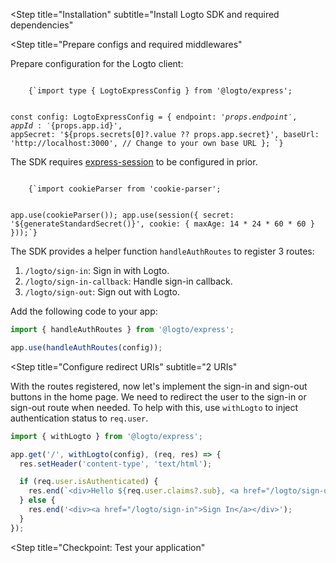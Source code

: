 

<Steps>

<Step
  title="Installation"
  subtitle="Install Logto SDK and required dependencies"
>

<NpmLikeInstallation packageName="@logto/express cookie-parser express-session" />

</Step>

<Step
  title="Prepare configs and required middlewares"
>

Prepare configuration for the Logto client:

<Code title="app.ts" className="language-ts">
    {`import type { LogtoExpressConfig } from '@logto/express';

const config: LogtoExpressConfig = {
  endpoint: '${props.endpoint}',
  appId: '${props.app.id}',
  appSecret: '${props.secrets[0]?.value ?? props.app.secret}',
  baseUrl: 'http://localhost:3000', // Change to your own base URL
};
`}
</Code>

The SDK requires [express-session](https://www.npmjs.com/package/express-session) to be configured in prior.

<Code className="language-ts" title="app.ts">
    {`import cookieParser from 'cookie-parser';

app.use(cookieParser());
app.use(session({ secret: '${generateStandardSecret()}', cookie: { maxAge: 14 * 24 * 60 * 60 } }));`}
</Code>

</Step>

<Step title="Register auth routes">

The SDK provides a helper function `handleAuthRoutes` to register 3 routes:

1. `/logto/sign-in`: Sign in with Logto.
2. `/logto/sign-in-callback`: Handle sign-in callback.
3. `/logto/sign-out`: Sign out with Logto.

Add the following code to your app:

```ts title="app.ts"
import { handleAuthRoutes } from '@logto/express';

app.use(handleAuthRoutes(config));
```

</Step>

<Step 
  title="Configure redirect URIs"
  subtitle="2 URIs"
>

<RedirectUris callbackUri="http://localhost:3000/logto/sign-in-callback" />

</Step>

<Step title="Implement sign-in and sign-out">

With the routes registered, now let's implement the sign-in and sign-out buttons in the home page. We need to redirect the user to the sign-in or sign-out route when needed. To help with this, use `withLogto` to inject authentication status to `req.user`.

```ts title="app.ts"
import { withLogto } from '@logto/express';

app.get('/', withLogto(config), (req, res) => {
  res.setHeader('content-type', 'text/html');

  if (req.user.isAuthenticated) {
    res.end(`<div>Hello ${req.user.claims?.sub}, <a href="/logto/sign-out">Sign Out</a></div>`);
  } else {
    res.end('<div><a href="/logto/sign-in">Sign In</a></div>');
  }
});
```
</Step>

<Step
  title="Checkpoint: Test your application"
>

<Checkpoint />

</Step>

</Steps>
